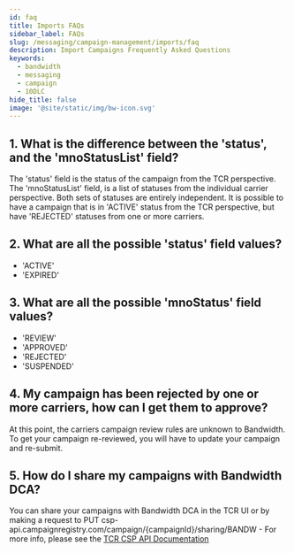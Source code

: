```yaml
---
id: faq
title: Imports FAQs
sidebar_label: FAQs
slug: /messaging/campaign-management/imports/faq
description: Import Campaigns Frequently Asked Questions
keywords:
  - bandwidth
  - messaging
  - campaign
  - 10DLC
hide_title: false
image: '@site/static/img/bw-icon.svg'
---
```


## 1. What is the difference between the 'status', and the 'mnoStatusList' field?
The 'status' field is the status of the campaign from the TCR perspective.
The 'mnoStatusList' field, is a list of statuses from the individual carrier perspective. Both sets of statuses are entirely independent.
It is possible to have a campaign that is in 'ACTIVE' status from the TCR perspective, but have 'REJECTED' statuses from one or more carriers.

## 2. What are all the possible 'status' field values?
* 'ACTIVE'
* 'EXPIRED'

## 3. What are all the possible 'mnoStatus' field values?
* 'REVIEW'
* 'APPROVED'
* 'REJECTED'
* 'SUSPENDED'

## 4. My campaign has been rejected by one or more carriers, how can I get them to approve?
At this point, the carriers campaign review rules are unknown to Bandwidth. To get your campaign re-reviewed, you will have to update your campaign and re-submit.

## 5. How do I share my campaigns with Bandwidth DCA?
You can share your campaigns with Bandwidth DCA in the TCR UI or by making a request to PUT csp-api.campaignregistry.com/campaign/{campaignId}/sharing/BANDW - For more info, please see the [TCR CSP API Documentation](https://csp-api.campaignregistry.com/v2/restAPI#/Campaign/shareCampaign)
